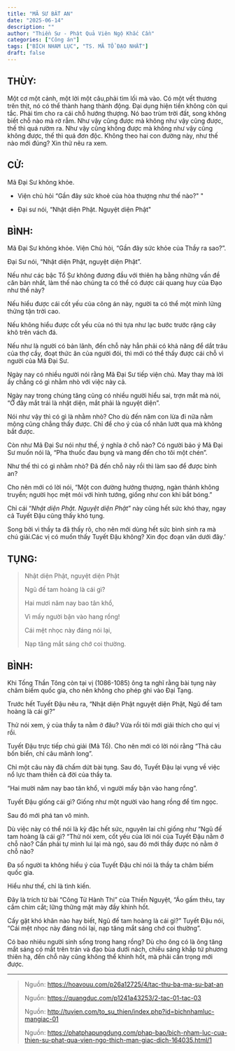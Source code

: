 ```yaml
---
title: "MÃ SƯ BẤT AN"
date: "2025-06-14"
description: ""
author: "Thiền Sư - Phật Quả Viên Ngộ Khắc Cần"
categories: ["Công án"]
tags: ["BÍCH NHAM LỤC", "TS. MÃ TỔ ĐẠO NHẤT"]
draft: false
---
```


## THÙY:

Một cơ một cảnh, một lời một câu,phải tìm lối mà vào.
Có một vết thương trên thịt, nó có thể thành hang thành động.
Đại dụng hiện tiền không còn qui tắc.
Phải tìm cho ra cái chỗ hướng thượng.
Nó bao trùm trời đất, song không biết chỗ nào mà rờ rẫm.
Như vậy cũng được mà không như vậy cũng được, thế thì quá rườm ra.
Như vậy cũng không được mà không như vậy cũng không được, thế thì quá đơn độc.
Không theo hai con đường này, như thế nào mới đúng? Xin thử nêu ra xem.

## CỬ:

Mã Đại Sư không khỏe.

- Viện chủ hỏi “Gần đây sức khoẻ của hòa thượng như thế nào?" "

- Đại sư nói, “Nhật diện Phật. Nguyệt diện Phật"

## BÌNH:

Mã Đại Sư không khỏe. Viện Chủ hỏi, “Gần đây sức khỏe của Thầy ra sao?”.

Đại Sư nói, “Nhật diện Phật, nguyệt diện Phật”.

Nếu như các bậc Tổ Sư không đương đầu với thiên hạ bằng những vấn đề căn bản nhất, làm thế nào chúng ta có thể có được cái quang huy của Đạo như thế này?

Nếu hiểu được cái cốt yếu của công án này, người ta có thể một mình lửng thửng tận trời cao.

Nếu không hiểu được cốt yếu của nó thì tựa như lạc bước trước rặng cây khô trên vách đá.

Nếu như là người có bản lãnh, đến chỗ này hẳn phải có khả năng để dắt trâu của thợ cầy, đoạt thức ăn của người đói, thì mới có thể thấy được cái chỗ vì người của Mã Đại Sư.

Ngày nay có nhiều người nói rằng Mã Đại Sư tiếp viện chủ. May thay mà lời ấy chẳng có gì nhằm nhò với việc này cả.

Ngày nay trong chúng tăng cũng có nhiều người hiểu sai, trợn mắt mà nói, “Ở đây mắt trái là nhật diện, mắt phải là nguyệt diện”.

Nói như vậy thì có gì là nhằm nhò? Cho dù đến năm con lừa đi nữa nằm mộng cũng chẳng thấy được. Chỉ để cho ý của cổ nhân lướt qua mà không bắt được.

Còn như Mã Đại Sư nói như thế, ý nghĩa ở chỗ nào? Có người bảo ý Mã Đại Sư muốn nói là, “Pha thuốc đau bụng và mang đến cho tôi một chén”.

Như thế thì có gì nhằm nhò? Đã đến chỗ này rồi thì làm sao để được bình an?

Cho nên mới có lời nói, “Một con đường hướng thượng, ngàn thánh không truyền; người học mệt mỏi với hình tướng, giống như con khỉ bắt bóng.”

Chỉ cái “*Nhật diện Phật. Nguyệt diện Phật*” này cũng hết sức khó thay, ngay cả Tuyết Đậu cũng thấy khó tụng.

Song bởi vì thầy ta đã thấy rõ, cho nên mới dùng hết sức bình sinh ra mà chú giải.Các vị có muốn thấy Tuyết Đậu không? Xin đọc đoạn văn dưới đây.’

## TỤNG:

> Nhật diện Phật, nguyệt diện Phật
>
> Ngũ đế tam hoàng là cái gì?
>
> Hai mươi năm nay bao tân khổ,
>
> Vì mấy người bận vào hang rồng!
>
> Cái mệt nhọc này đáng nói lại,
>
> Nạp tăng mắt sáng chớ coi thường.

## BÌNH:

Khi Tống Thần Tông còn tại vị (1086-1085) ông ta nghĩ rằng bài tụng này châm biếm quốc gia, cho nên không cho phép ghi vào Đại Tạng.

Trước hết Tuyết Đậu nêu ra, “Nhật diện Phật nguyệt diện Phật, Ngũ đế tam hoàng là cái gì?”

Thử nói xem, ý của thầy ta nằm ở đâu? Vừa rồi tôi mới giải thích cho quí vị rồi.

Tuyết Đậu trực tiếp chú giải (Mã Tổ). Cho nên mới có lời nói rằng “Thả câu bốn biển, chỉ câu mãnh long”.

Chỉ một câu này đã chấm dứt bài tụng. Sau đó, Tuyết Đậu lại vụng về việc nổ lực tham thiền cả đời của thầy ta.

“Hai mười năm nay bao tân khổ, vì người mấy bận vào hang rồng”.

Tuyết Đậu giống cái gì? Giống như một người vào hang rồng để tìm ngọc.

Sau đó mới phá tan vô minh.

Dù việc này có thể nói là kỳ đặc hết sức, nguyên lai chỉ giống như “Ngũ đế tam hoàng là cái gì? “Thử nói xem, cốt yếu của lời nói của Tuyết Đậu nằm ở chỗ nào? Cần phải tự mình lui lại mà ngó, sau đó mới thấy được nó nằm ở chỗ nào?

Đa số người ta không hiểu ý của Tuyết Đậu chỉ nói là thầy ta châm biếm quốc gia.

Hiểu như thế, chỉ là tình kiến.

Đây là trích từ bài “Công Tử Hành Thi” của Thiền Nguyệt, “Áo gấm thêu, tay cầm chim cắt; lững thững mặt mày đầy khinh hốt.

Cấy gặt khó khăn nào hay biết, Ngũ đế tam hoàng là cái gì?” Tuyết Đậu nói, “Cái mệt nhọc này đáng nói lại, nạp tăng mắt sáng chớ coi thường”.

Có bao nhiêu người sinh sống trong hang rồng?
Dù cho ông có là ông tăng mắt sáng có mắt trên trán và đạo bùa dưới nách, chiếu sáng khắp tứ phương thiên hạ, đến chỗ này cũng không thể khinh hốt, mà phải cẩn trọng mới được.

***

> Nguồn: https://hoavouu.com/p26a12725/4/tac-thu-ba-ma-su-bat-an
>
> Nguồn: https://quangduc.com/p1241a43253/2-tac-01-tac-03
>
> Nguồn: http://tuvien.com/to_su_thien/index.php?id=bichnhamluc-mangiac-01
>
> Nguồn: https://phatphapungdung.com/phap-bao/bich-nham-luc-cua-thien-su-phat-qua-vien-ngo-thich-man-giac-dich-164035.html/1




